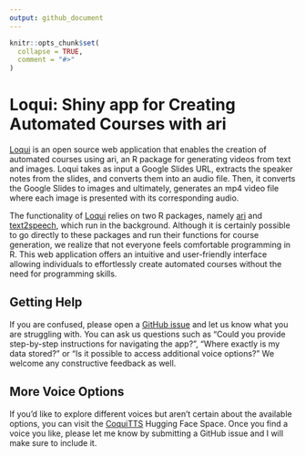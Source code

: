 ```yaml
---
output: github_document
---
```


<!-- README.md is generated from README.Rmd. Please edit that file -->

```r
knitr::opts_chunk$set(
  collapse = TRUE,
  comment = "#>"
)
```

# Loqui: Shiny app for Creating Automated Courses with ari


[Loqui](https://loqui.fredhutch.org/) is an open source web application that enables the creation of automated courses using ari, an R package for generating videos from text and images. Loqui takes as input a Google Slides URL, extracts the speaker notes from the slides, and converts them into an audio file. Then, it converts the Google Slides to images and ultimately, generates an mp4 video file where each image is presented with its corresponding audio.

The functionality of [Loqui](https://loqui.fredhutch.org/) relies on two R packages, namely [ari](https://github.com/jhudsl/ari) and [text2speech](https://github.com/jhudsl/text2speech), which run in the background. Although it is certainly possible to go directly to these packages and run their functions for course generation, we realize that not everyone feels comfortable programming in R. This web application offers an intuitive and user-friendly interface allowing individuals to effortlessly create automated courses without the need for programming skills.

## Getting Help

If you are confused, please open a [GitHub issue](https://github.com/FredHutch/loqui/issues/new) and let us know what you are struggling with. You can ask us questions such as "Could you provide step-by-step instructions for navigating the app?", "Where exactly is my data stored?" or "Is it possible to access additional voice options?" We welcome any constructive feedback as well.


## More Voice Options

If you'd like to explore different voices but aren't certain about the available options, you can visit the [CoquiTTS](https://huggingface.co/spaces/coqui/CoquiTTS) Hugging Face Space. Once you find a voice you like, please let me know by submitting a GitHub issue and I will make sure to include it.
